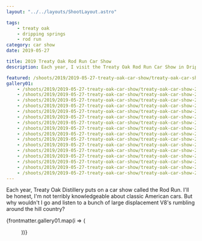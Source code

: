 ```yaml
---
layout: "../../layouts/ShootLayout.astro"

tags:
    - treaty oak
    - dripping springs
    - rod run
category: car show
date: 2019-05-27

title: 2019 Treaty Oak Rod Run Car Show
description: Each year, I visit the Treaty Oak Rod Run Car Show in Dripping Springs, TX

featured: /shoots/2019/2019-05-27-treaty-oak-car-show/treaty-oak-car-show-2019_005.jpeg
gallery01:
    - /shoots/2019/2019-05-27-treaty-oak-car-show/treaty-oak-car-show-2019_001.jpeg
    - /shoots/2019/2019-05-27-treaty-oak-car-show/treaty-oak-car-show-2019_002.jpeg
    - /shoots/2019/2019-05-27-treaty-oak-car-show/treaty-oak-car-show-2019_003.jpeg
    - /shoots/2019/2019-05-27-treaty-oak-car-show/treaty-oak-car-show-2019_004.jpeg
    - /shoots/2019/2019-05-27-treaty-oak-car-show/treaty-oak-car-show-2019_005.jpeg
    - /shoots/2019/2019-05-27-treaty-oak-car-show/treaty-oak-car-show-2019_006.jpeg
    - /shoots/2019/2019-05-27-treaty-oak-car-show/treaty-oak-car-show-2019_007.jpeg
    - /shoots/2019/2019-05-27-treaty-oak-car-show/treaty-oak-car-show-2019_008.jpeg
    - /shoots/2019/2019-05-27-treaty-oak-car-show/treaty-oak-car-show-2019_009.jpeg
    - /shoots/2019/2019-05-27-treaty-oak-car-show/treaty-oak-car-show-2019_010.jpeg
    - /shoots/2019/2019-05-27-treaty-oak-car-show/treaty-oak-car-show-2019_011.jpeg
    - /shoots/2019/2019-05-27-treaty-oak-car-show/treaty-oak-car-show-2019_012.jpeg
    - /shoots/2019/2019-05-27-treaty-oak-car-show/treaty-oak-car-show-2019_013.jpeg
    - /shoots/2019/2019-05-27-treaty-oak-car-show/treaty-oak-car-show-2019_014.jpeg
    - /shoots/2019/2019-05-27-treaty-oak-car-show/treaty-oak-car-show-2019_015.jpeg
    - /shoots/2019/2019-05-27-treaty-oak-car-show/treaty-oak-car-show-2019_016.jpeg
---
```



Each year, Treaty Oak Distillery puts on a car show called the Rod Run. I'll be honest, I'm not terribly knowledgeable about classic American cars. But why wouldn't I go and listen to a bunch of large displacement V8's rumbling around the hill country?

{frontmatter.gallery01.map(i => (<Figure src={i} />))}
